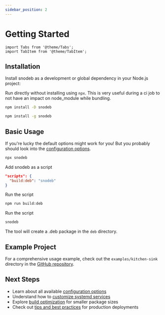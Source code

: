 ```yaml
---
sidebar_position: 2
---
```


# Getting Started

```mdx-code-block
import Tabs from '@theme/Tabs';
import TabItem from '@theme/TabItem';
```

## Installation

Install snodeb as a development or global dependency in your Node.js project:

<Tabs groupId="install-type">
  <TabItem value="npx" label="NPX">

Run directly without installing using `npx`. This is very useful during a ci job to not have an impact on node_module while bundling.

  </TabItem>
  <TabItem value="script" label="Script">

```bash
npm install -D snodeb
```

  </TabItem>
  <TabItem value="global" label="Global">

```bash
npm install -g snodeb
```

  </TabItem>
</Tabs>

## Basic Usage

If you're lucky the default options might work for you! But you probably should look into the [configuration options](./configuration).

<Tabs groupId="install-type">
  <TabItem value="npx" label="NPX">

```bash
npx snodeb
```

  </TabItem>
  <TabItem value="script" label="Script">

Add snodeb as a script

```json
"scripts": {
  "build:deb": "snodeb"
}
```

Run the script

```bash
npm run build:deb
```

  </TabItem>
  <TabItem value="global" label="Global">

Run the script

```bash
snodeb
```

  </TabItem>
</Tabs>

The tool will create a .deb package in the `deb` directory.

## Example Project

For a comprehensive usage example, check out the `examples/kitchen-sink` directory in the [GitHub repository](https://github.com/Soneliem/snodeb/tree/main/examples/kitchen-sink).

## Next Steps

- Learn about all available [configuration options](./configuration)
- Understand how to [customize systemd services](./configuration/systemd-service)
- Explore [build optimization](./configuration#build-optimization) for smaller package sizes
- Check out [tips and best practices](./tips) for production deployments
